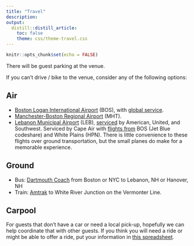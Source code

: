 ```yaml
---
title: "Travel"
description: 
output: 
  distill::distill_article:
    toc: false
    theme: css/theme-travel.css
---
```


```r
knitr::opts_chunk$set(echo = FALSE)
```

There will be guest parking at the venue.

If you can't drive / bike to the venue, consider any of the following options:

## Air

- [Boston Logan International Airport](https://www.massport.com/logan-airport/) (BOS),
  with [global service](https://www.flightconnections.com/flights-to-boston-bos).
- [Manchester-Boston Regional Airport](https://www.flymanchester.com/) (MHT).
- [Lebanon Municipal Airport](https://lebanonnh.gov/150/Airport) (LEB),
  [serviced](https://www.flightconnections.com/flights-to-manchester-mht) by American, United, and Southwest.
  Serviced by Cape Air with [flights from](https://www.flightconnections.com/flights-from-lebanon-leb) BOS (Jet Blue codeshare) and White Plains (HPN).
  There is little convenience to these flights over ground transportation,
  but the small planes do make for a memorable experience.

## Ground

+ Bus: [Dartmouth Coach](https://dartmouthcoach.com/) from Boston or NYC to Lebanon, NH or Hanover, NH
+ Train: [Amtrak](https://www.amtrak.com/) to White River Junction on the Vermonter Line.

## Carpool

For guests that don't have a car or need a local pick-up,
hopefully we can help coordinate that with other guests.
If you think you will need a ride or might be able to offer a ride,
put your information in [this spreadsheet](https://docs.google.com/spreadsheets/d/1c_IF5f0gY2EpwDWvSkv1FamWb_bG4eqKfgozGD8xTK8/edit).
